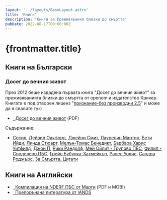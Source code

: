 ```yaml
---
layout: '../layouts/BaseLayout.astro'
title: 'Книги'
description: 'Книги за Преживявания близки до смъртта'
pubDate: 2022-08-17T00:00:00Z
---
```


# {frontmatter.title}

## Книги на Български

### Досег до вечния живот

През 2012 беше издадена първата книга "Досег до вечния живот" за преживяванията близки до смъртта от openom и издателство Хрикер. Книгата е под отворен лиценз "[признание-без производни 2.5](http://creativecommons.org/licenses/by-nd/2.5/bg/)" и може да я свалите тук:

- [<SVGBook1/>&nbsp; Досег до вечния живот](/files/doseg_do_vecnia_jivot.pdf) (PDF)

Съдържание:
- [Сесил](/nde/children-ndes/#сесил-11-години), [Дейвид Оакфорд](/nde/david-oakford/), [Джейни Смит](/nde/jayne-smith/), [Лаурелин Мартин](/nde/laurelynn-martin/), [Бети Ийди](/nde/betty-eadie/), [Линда Стюарт](/nde/linda-stewart/), [Мелън-Томас Бенедикт](/nde/mellen-thomas-benedict/), [Барбара Харис Уитфилд](/nde/barbara-harris-whitfield/), [Джон П](/nde/johnp/), [Рики Рандолф](/nde/ricky-randolph/), [Мей Ойлит - Групово ПБС](/nde/group-may-eulitt/), [Филип - Споделено ПБС](/nde/shared-phillip/), [Грейс Бубулка-Хатмейкър](/nde/grace-bubulka-hatmaker/), [Ранел Уолис](/nde/ranelle-wallace/), [Сандра Роджърс](/nde/sandra-rogers/), [За Смъртта, Цитати](/pages/death-quotes/)

## Книги на Английски

- [<SVGBook2/>&nbsp; Компилация на NDERF ПБС от Марги](https://www.nderf.org/catalog.htm) (PDF и MOBI)
- [<SVGBook3/>&nbsp; Препоръчана литература от IANDS](https://iands.org/resources/education/recommended-reading.html)

